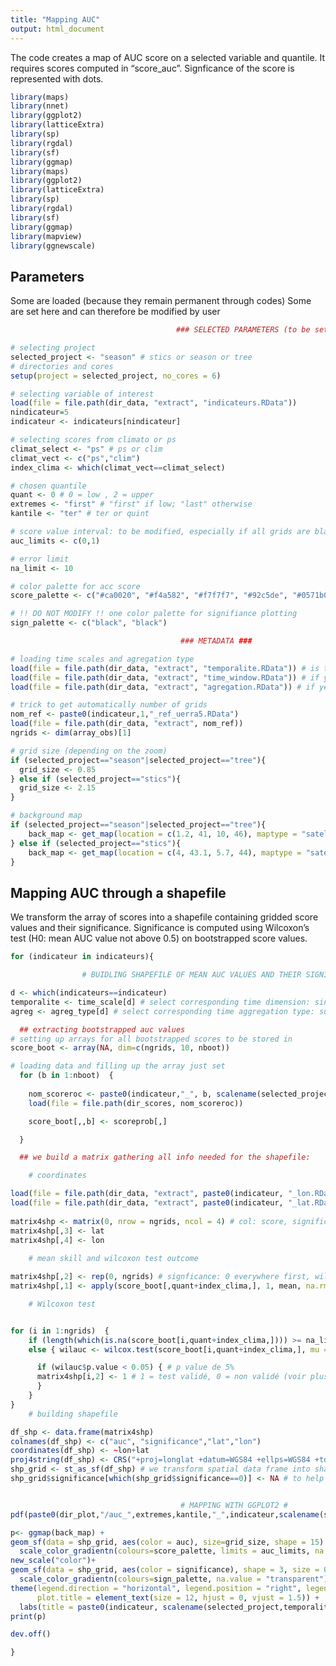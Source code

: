```yaml
---
title: "Mapping AUC"
output: html_document
---
```

The code creates a map of AUC score on a selected variable and quantile. It requires scores computed in "score_auc". Signficance of the score is represented with dots.

```r

library(maps)
library(nnet)
library(ggplot2)
library(latticeExtra)
library(sp)
library(rgdal)
library(sf)
library(ggmap)
library(maps)
library(ggplot2)
library(latticeExtra)
library(sp)
library(rgdal)
library(sf)
library(ggmap)
library(mapview)
library(ggnewscale)

```

## Parameters 

Some are loaded (because they remain permanent through codes)
Some are set here and can therefore be modified by user

```r

                                     ### SELECTED PARAMETERS (to be set by user) ###

# selecting project
selected_project <- "season" # stics or season or tree
# directories and cores
setup(project = selected_project, no_cores = 6)

# selecting variable of interest
load(file = file.path(dir_data, "extract", "indicateurs.RData"))
nindicateur=5
indicateur <- indicateurs[nindicateur]

# selecting scores from climato or ps
climat_select <- "ps" # ps or clim
climat_vect <- c("ps","clim")
index_clima <- which(climat_vect==climat_select)

# chosen quantile
quant <- 0 # 0 = low , 2 = upper 
extremes <- "first" # "first" if low; "last" otherwise
kantile <- "ter" # ter or quint

# score value interval: to be modified, especially if all grids are black, it means they're out of range
auc_limits <- c(0,1)

# error limit
na_limit <- 10

# color palette for acc score
score_palette <- c("#ca0020", "#f4a582", "#f7f7f7", "#92c5de", "#0571b0")

# !! DO NOT MODIFY !! one color palette for signifiance plotting  
sign_palette <- c("black", "black")

                                      ### METADATA ###

# loading time scales and agregation type
load(file = file.path(dir_data, "extract", "temporalite.RData")) # is there a time dimension
load(file = file.path(dir_data, "extract", "time_window.RData")) # if yes which window is selected
load(file = file.path(dir_data, "extract", "agregation.RData")) # if yes what type of aggregation should be applied

# trick to get automatically number of grids 
nom_ref <- paste0(indicateur,1,"_ref_uerra5.RData")
load(file = file.path(dir_data, "extract", nom_ref))
ngrids <- dim(array_obs)[1]

# grid size (depending on the zoom)
if (selected_project=="season"|selected_project=="tree"){
  grid_size <- 0.85
} else if (selected_project=="stics"){
  grid_size <- 2.15
}

# background map
if (selected_project=="season"|selected_project=="tree"){
    back_map <- get_map(location = c(1.2, 41, 10, 46), maptype = "satellite", source = "osm") 
} else if (selected_project=="stics"){
    back_map <- get_map(location = c(4, 43.1, 5.7, 44), maptype = "satellite", source = "osm") 
}

```

## Mapping AUC through a shapefile

We transform the array of scores into a shapefile containing gridded score values and their significance.
Significance is computed using Wilcoxon's test (H0: mean AUC value not above 0.5) on bootstrapped score values.

```r

for (indicateur in indicateurs){

                # BUIDLING SHAPEFILE OF MEAN AUC VALUES AND THEIR SIGNIFICANCE #

d <- which(indicateurs==indicateur)
temporalite <- time_scale[d] # select corresponding time dimension: single or multi
agreg <- agreg_type[d] # select corresponding time aggregation type: sum or mean

  ## extracting bootstrapped auc values
# setting up arrays for all bootstrapped scores to be stored in
score_boot <- array(NA, dim=c(ngrids, 10, nboot)) 

# loading data and filling up the array just set
  for (b in 1:nboot)  { 
  
    nom_scoreroc <- paste0(indicateur,"_", b, scalename(selected_project,temporalite,agreg), kantile, "aucgrid.RData")
    load(file = file.path(dir_scores, nom_scoreroc))

    score_boot[,,b] <- scoreprob[,]

  }

  ## we build a matrix gathering all info needed for the shapefile:

    # coordinates

load(file = file.path(dir_data, "extract", paste0(indicateur, "_lon.RData")))
load(file = file.path(dir_data, "extract", paste0(indicateur, "_lat.RData")))
  
matrix4shp <- matrix(0, nrow = ngrids, ncol = 4) # col: score, significant, lat, lon 
matrix4shp[,3] <- lat
matrix4shp[,4] <- lon
  
    # mean skill and wilcoxon test outcome

matrix4shp[,2] <- rep(0, ngrids) # signficance: 0 everywhere first, will switch to 1 if positive statistical test outcome
matrix4shp[,1] <- apply(score_boot[,quant+index_clima,], 1, mean, na.rm = TRUE) #  mean of bootstrapped auc  

    # Wilcoxon test


for (i in 1:ngrids)  { 
    if (length(which(is.na(score_boot[i,quant+index_clima,]))) >= na_limit) {matrix4shp[i,2] <- 0; matrix4shp[i,1] <- NA}
    else { wilauc <- wilcox.test(score_boot[i,quant+index_clima,], mu = 0.5, alternative = "greater", conf.level = 0.95) # h0 represented by "mu = 0.5" & "alternative = greater", alternative being h1

      if (wilauc$p.value < 0.05) { # p value de 5%
      matrix4shp[i,2] <- 1 # 1 = test validé, 0 = non validé (voir plus haut)
      }
    }
}
    # building shapefile 

df_shp <- data.frame(matrix4shp)
colnames(df_shp) <- c("auc", "significance","lat","lon")
coordinates(df_shp) <- ~lon+lat
proj4string(df_shp) <- CRS("+proj=longlat +datum=WGS84 +ellps=WGS84 +towgs84=0,0,0")
shp_grid <- st_as_sf(df_shp) # we transform spatial data frame into shapefile, which is plotting friendly
shp_grid$significance[which(shp_grid$significance==0)] <- NA # to help plotting, we set significance as NA instead of 0


                                      # MAPPING WITH GGPLOT2 #
pdf(paste0(dir_plot,"/auc_",extremes,kantile,"_",indicateur,scalename(selected_project,temporalite,agreg),climat_select,".pdf"))

p<- ggmap(back_map) +
geom_sf(data = shp_grid, aes(color = auc), size=grid_size, shape = 15) + 
  scale_color_gradientn(colours=score_palette, limits = auc_limits, na.value = "black", guide = guide_colorbar(barwidth = 10, barheight = 0.25, nbin = 5)) +
new_scale("color")+
geom_sf(data = shp_grid, aes(color = significance), shape = 3, size = 0.15, show.legend = FALSE) +
  scale_color_gradientn(colours=sign_palette, na.value = "transparent")+
theme(legend.direction = "horizontal", legend.position = "right", legend.title = element_text(), legend.text=element_text(size=6),  
      plot.title = element_text(size = 12, hjust = 0, vjust = 1.5)) + 
  labs(title = paste0(indicateur, scalename(selected_project,temporalite,agreg), extremes, "_", kantile,"_AUC_", climat_select))
print(p)

dev.off()

}

```
